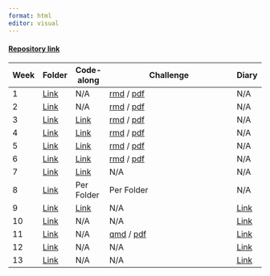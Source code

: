 ```yaml
---
format: html
editor: visual
---
```


#### [Repository link](https://github.com/licnim/compmedlit)

| Week | Folder                                                                                                 | Code-along                                                                                                                                                                                                                                | Challenge                                                                                                                                                                                                                                       | Diary                                                                                                                     |
|--------|--------|--------|------------------------------------------|--------|
| 1    | [Link](https://github.com/licnim/compmedlit/tree/ae3987cad7b1b094b04b4e3cb8c1b7a173857348/Week%201)    | N/A                                                                                                                                                                                                                                       | [rmd](https://github.com/licnim/compmedlit/blob/ae3987cad7b1b094b04b4e3cb8c1b7a173857348/Week%201/Challenge1.Rmd) / [pdf](https://github.com/licnim/compmedlit/blob/ae3987cad7b1b094b04b4e3cb8c1b7a173857348/Week%201/Challenge1.pdf)           | N/A                                                                                                                       |
| 2    | [Link](https://github.com/licnim/compmedlit/tree/ae3987cad7b1b094b04b4e3cb8c1b7a173857348/Week%202)    | N/A                                                                                                                                                                                                                                       | [rmd](https://github.com/licnim/compmedlit/blob/d7bcd3a0d994d591d3f6f66e3483e26d5a8eb0d5/Week%202/Challenge-2.Rmd) / [pdf](https://github.com/licnim/compmedlit/blob/d7bcd3a0d994d591d3f6f66e3483e26d5a8eb0d5/Week%202/Challenge-2.pdf)         | N/A                                                                                                                       |
| 3    | [Link](https://github.com/licnim/compmedlit/tree/d7bcd3a0d994d591d3f6f66e3483e26d5a8eb0d5/Week%203)    | [Link](https://github.com/licnim/compmedlit/blob/d7bcd3a0d994d591d3f6f66e3483e26d5a8eb0d5/Week%203/Week-3_%20Code-along.pdf)                                                                                                              | [rmd](https://github.com/licnim/compmedlit/blob/d4628600aa820673d14f0226cf49df61015fb9d1/Week%203/Challenge-3.Rmd) / [pdf](https://github.com/licnim/compmedlit/blob/d4628600aa820673d14f0226cf49df61015fb9d1/Week%203/Challenge-3.pdf)         | N/A                                                                                                                       |
| 4    | [Link](https://github.com/licnim/compmedlit/tree/9844d2d03b1d674610711d06606e8c7b36526358/Week%204)    | [Link](https://github.com/licnim/compmedlit/blob/9844d2d03b1d674610711d06606e8c7b36526358/Week%204/Week-4_%20Code-along.pdf)                                                                                                              | [rmd](https://github.com/licnim/compmedlit/blob/d4628600aa820673d14f0226cf49df61015fb9d1/Week%204/Challenge-4.Rmd) / [pdf](https://github.com/licnim/compmedlit/blob/d4628600aa820673d14f0226cf49df61015fb9d1/Week%204/Challenge-4.pdf)         | N/A                                                                                                                       |
| 5    | [Link](https://github.com/licnim/compmedlit/tree/9844d2d03b1d674610711d06606e8c7b36526358/Week%205)    | [Link](https://github.com/licnim/compmedlit/blob/9844d2d03b1d674610711d06606e8c7b36526358/Week%205/Week-5_%20Code-along.pdf)                                                                                                              | [rmd](https://github.com/licnim/compmedlit/blob/9844d2d03b1d674610711d06606e8c7b36526358/Week%205/Code-along-5.Rmd) / [pdf](https://github.com/licnim/compmedlit/blob/9844d2d03b1d674610711d06606e8c7b36526358/Week%205/Challenge-5.pdf)        | N/A                                                                                                                       |
| 6    | [Link](https://github.com/licnim/compmedlit/tree/9844d2d03b1d674610711d06606e8c7b36526358/Week%206)    | [Link](https://github.com/licnim/compmedlit/blob/9844d2d03b1d674610711d06606e8c7b36526358/Week%206/Week-6_%20Code-along.pdf)                                                                                                              | [rmd](https://github.com/licnim/compmedlit/blob/9844d2d03b1d674610711d06606e8c7b36526358/Week%206/Challenge-6.Rmd) / [pdf](https://github.com/licnim/compmedlit/blob/9844d2d03b1d674610711d06606e8c7b36526358/Week%206/Challenge-6.pdf)         | N/A                                                                                                                       |
| 7    | [Link](https://github.com/licnim/compmedlit/tree/9844d2d03b1d674610711d06606e8c7b36526358/Week%207)    | [Link](https://github.com/licnim/compmedlit/blob/9844d2d03b1d674610711d06606e8c7b36526358/Week%207/Week%207%20code-along.pdf)                                                                                                             | N/A                                                                                                                                                                                                                                             | N/A                                                                                                                       |
| 8    | [Link](https://github.com/licnim/compmedlit/tree/9844d2d03b1d674610711d06606e8c7b36526358/Week%208)    | Per Folder                                                                                                                                                                                                                                | Per Folder                                                                                                                                                                                                                                      | N/A                                                                                                                       |
| 9    | [Link](https://github.com/licnim/compmedlit/tree/9844d2d03b1d674610711d06606e8c7b36526358/Week%209%20) | [Link](https://github.com/licnim/compmedlit/blob/9844d2d03b1d674610711d06606e8c7b36526358/Week%209%20/Untitled.pdfhttps://github.com/licnim/compmedlit/blob/9844d2d03b1d674610711d06606e8c7b36526358/Week%209%20/Codealong_Challenge.pdf) | N/A                                                                                                                                                                                                                                             | [Link](https://github.com/licnim/compmedlit/blob/9844d2d03b1d674610711d06606e8c7b36526358/Week%209%20/Week9Submission.md) |
| 10   | [Link](https://github.com/licnim/compmedlit/tree/9844d2d03b1d674610711d06606e8c7b36526358/Week%2010)   | N/A                                                                                                                                                                                                                                       | N/A                                                                                                                                                                                                                                             | [Link](https://github.com/licnim/compmedlit/blob/9844d2d03b1d674610711d06606e8c7b36526358/Week%2010/Week10Submission.Rmd) |
| 11   | [Link](https://github.com/licnim/compmedlit/tree/9844d2d03b1d674610711d06606e8c7b36526358/Week%2011)   | N/A                                                                                                                                                                                                                                       | [qmd](https://github.com/licnim/compmedlit/blob/4769b7da7ad32a2c74f95907000723e4967973f1/Week%2011/kwjenfk.qmd) / [pdf](https://github.com/licnim/compmedlit/blob/4769b7da7ad32a2c74f95907000723e4967973f1/Week%2011/Week%2011%20Challenge.pdf) | [Link](https://github.com/licnim/compmedlit/blob/4769b7da7ad32a2c74f95907000723e4967973f1/Week%2011/Week11Submission.Rmd) |
| 12   | [Link](https://github.com/licnim/compmedlit/tree/4769b7da7ad32a2c74f95907000723e4967973f1/Week%2012)   | N/A                                                                                                                                                                                                                                       | N/A                                                                                                                                                                                                                                             | [Link](https://github.com/licnim/compmedlit/blob/4769b7da7ad32a2c74f95907000723e4967973f1/Week%2012/Week12Submission.Rmd) |
| 13   | [Link](https://github.com/licnim/compmedlit/tree/4769b7da7ad32a2c74f95907000723e4967973f1/Week%2013)   | N/A                                                                                                                                                                                                                                       | N/A                                                                                                                                                                                                                                             | [Link](https://github.com/licnim/compmedlit/blob/4769b7da7ad32a2c74f95907000723e4967973f1/Week%2013/Week13Submission.Rmd) |
